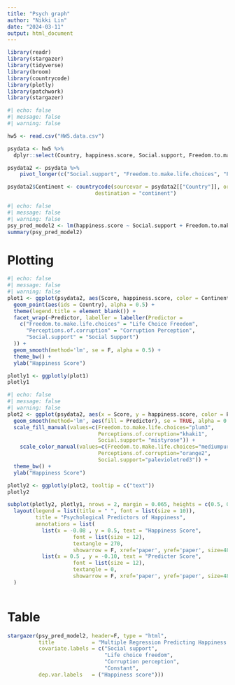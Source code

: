 ```yaml
---
title: "Psych graph"
author: "Nikki Lin"
date: "2024-03-11"
output: html_document
---
```


```r
library(readr)
library(stargazer)
library(tidyverse)
library(broom)
library(countrycode)
library(plotly)
library(patchwork)
library(stargazer)
```

```r
#| echo: false
#| message: false
#| warning: false

hw5 <- read.csv("HW5.data.csv")

psydata <- hw5 %>% 
  dplyr::select(Country, happiness.score, Social.support, Freedom.to.make.life.choices, Perceptions.of.corruption) 

psydata2 <- psydata %>% 
    pivot_longer(c("Social.support", "Freedom.to.make.life.choices", "Perceptions.of.corruption"), names_to = "Predictor", values_to = "Score")

psydata2$Continent <- countrycode(sourcevar = psydata2[["Country"]], origin = "country.name",
                            destination = "continent")
```

```r
#| echo: false
#| message: false
#| warning: false
psy_pred_model2 <- lm(happiness.score ~ Social.support + Freedom.to.make.life.choices + Perceptions.of.corruption, data = hw5)
summary(psy_pred_model2)
```

# Plotting

```r
#| echo: false
#| message: false
#| warning: false
plot1 <- ggplot(psydata2, aes(Score, happiness.score, color = Continent)) + 
  geom_point(aes(ids = Country), alpha = 0.5) +
  theme(legend.title = element_blank()) +
  facet_wrap(~Predictor, labeller = labeller(Predictor = 
    c("Freedom.to.make.life.choices" = "Life Choice Freedom",
      "Perceptions.of.corruption" = "Corruption Perception",
      "Social.support" = "Social Support")
  )) +
  geom_smooth(method='lm', se = F, alpha = 0.5) + 
  theme_bw() +
  ylab("Happiness Score")

plotly1 <- ggplotly(plot1)
plotly1
```

```r
#| echo: false
#| message: false
#| warning: false
plot2 <- ggplot(psydata2, aes(x = Score, y = happiness.score, color = Predictor)) + 
  geom_smooth(method='lm', aes(fill = Predictor), se = TRUE, alpha = 0.5) +
  scale_fill_manual(values=c(Freedom.to.make.life.choices="plum3",
                             Perceptions.of.corruption="khaki1",
                             Social.support= "mistyrose")) +
    scale_color_manual(values=c(Freedom.to.make.life.choices="mediumpurple4",
                             Perceptions.of.corruption="orange2",
                             Social.support="palevioletred3")) +
  theme_bw() +
  ylab("Happiness Score")

plotly2 <- ggplotly(plot2, tooltip = c("text"))
plotly2
```

```r
subplot(plotly2, plotly1, nrows = 2, margin = 0.065, heights = c(0.5, 0.5)) %>% 
  layout(legend = list(title = " ", font = list(size = 10)), 
         title = "Psychological Predictors of Happiness",
         annotations = list(
           list(x = -0.08 , y = 0.5, text = "Happiness Score",
                     font = list(size = 12),
                     textangle = 270,
                     showarrow = F, xref='paper', yref='paper', size=48),
           list(x = 0.5 , y = -0.10, text = "Predicter Score",
                     font = list(size = 12),
                     textangle = 0,
                     showarrow = F, xref='paper', yref='paper', size=48))
  )
                      
```

# Table

```r

stargazer(psy_pred_model2, header=F, type = "html", 
          title            = "Multiple Regression Predicting Happiness Score",
          covariate.labels = c("Social support", 
                               "Life choice freedom", 
                               "Corruption perception",
                               "Constant",
          dep.var.labels   = ("Happiness score")))
```




